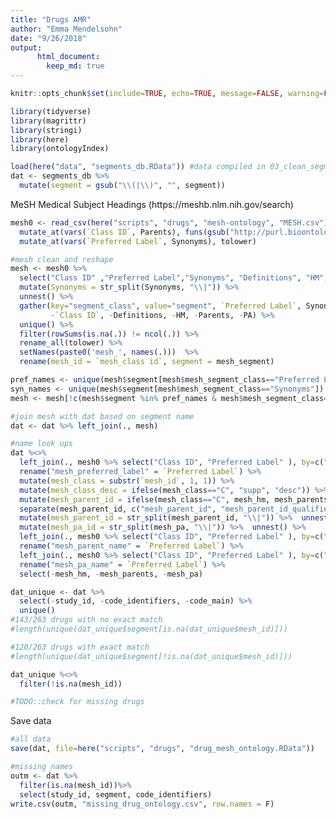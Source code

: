 ```yaml
---
title: "Drugs AMR"
author: "Emma Mendelsohn"
date: "9/26/2018"
output:
      html_document:
        keep_md: true
---
```

```r
knitr::opts_chunk$set(include=TRUE, echo=TRUE, message=FALSE, warning=FALSE)
```

```r
library(tidyverse)
library(magrittr)
library(stringi)
library(here)
library(ontologyIndex)

load(here("data", "segments_db.RData")) #data compiled in 03_clean_segments.r
dat <- segments_db %>%
  mutate(segment = gsub("\\(|\\)", "", segment))
```

MeSH Medical Subject Headings (https://meshb.nlm.nih.gov/search)
```r
mesh0 <- read_csv(here("scripts", "drugs", "mesh-ontology", "MESH.csv")) %>% #downloaded from bioportal 
  mutate_at(vars(`Class ID`, Parents), funs(gsub("http://purl.bioontology.org/ontology/MESH/", "", .))) %>%
  mutate_at(vars(`Preferred Label`, Synonyms), tolower) 

#mesh clean and reshape
mesh <- mesh0 %>%
  select("Class ID" ,"Preferred Label","Synonyms", "Definitions", "HM", "Parents", "PA") %>%
  mutate(Synonyms = str_split(Synonyms, "\\|")) %>%
  unnest() %>%
  gather(key="segment_class", value="segment", `Preferred Label`, Synonyms, 
         -`Class ID`, -Definitions, -HM, -Parents, -PA) %>%
  unique() %>%
  filter(rowSums(is.na(.)) != ncol(.)) %>%
  rename_all(tolower) %>%
  setNames(paste0('mesh_', names(.)))  %>%
  rename(mesh_id = `mesh_class id`, segment = mesh_segment)

pref_names <- unique(mesh$segment[mesh$mesh_segment_class=="Preferred Label"])
syn_names <- unique(mesh$segment[mesh$mesh_segment_class=="Synonyms"])
mesh <- mesh[!c(mesh$segment %in% pref_names & mesh$mesh_segment_class=="Synonyms"),] #filter out synonymns that are also primary names

#join mesh with dat based on segment name
dat <- dat %>% left_join(., mesh) 

#name look ups
dat %<>%
  left_join(., mesh0 %>% select("Class ID", "Preferred Label" ), by=c("mesh_id"="Class ID")) %>%
  rename("mesh_preferred_label" = `Preferred Label`) %>%
  mutate(mesh_class = substr(`mesh_id`, 1, 1)) %>%
  mutate(mesh_class_desc = ifelse(mesh_class=="C", "supp", "desc")) %>%
  mutate(mesh_parent_id = ifelse(mesh_class=="C", mesh_hm, mesh_parents)) %>%
  separate(mesh_parent_id, c("mesh_parent_id", "mesh_parent_id_qualifier"), "/") %>% #warning is ok
  mutate(mesh_parent_id = str_split(mesh_parent_id, "\\|")) %>%  unnest() %>%
  mutate(mesh_pa_id = str_split(mesh_pa, "\\|")) %>%  unnest() %>%
  left_join(., mesh0 %>% select("Class ID", "Preferred Label" ), by=c("mesh_parent_id"="Class ID")) %>%
  rename("mesh_parent_name" = `Preferred Label`) %>%
  left_join(., mesh0 %>% select("Class ID", "Preferred Label" ), by=c("mesh_pa_id"="Class ID")) %>%
  rename("mesh_pa_name" = `Preferred Label`) %>%
  select(-mesh_hm, -mesh_parents, -mesh_pa)

dat_unique <- dat %>%
  select(-study_id, -code_identifiers, -code_main) %>%
  unique()
#143/263 drugs with no exact match
#length(unique(dat_unique$segment[is.na(dat_unique$mesh_id)]))

#120/263 drugs with exact match
#length(unique(dat_unique$segment[!is.na(dat_unique$mesh_id)]))

dat_unique %<>%
  filter(!is.na(mesh_id))  

#TODO::check for missing drugs

```
Save data
```r
#all data
save(dat, file=here("scripts", "drugs", "drug_mesh_ontology.RData"))

#missing names
outm <- dat %>%
  filter(is.na(mesh_id))%>%
  select(study_id, segment, code_identifiers) 
write.csv(outm, "missing_drug_ontology.csv", row.names = F)
```
